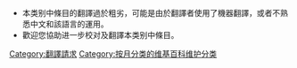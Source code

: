 {{Parent monthly clean up category|Rough translation||Roughtranslation||粗劣翻译}}
{{Backlog|100}}

* 本类别中條目的翻譯過於粗劣，可能是由於翻譯者使用了機器翻譯，或者不熟悉中文和該語言的運用。
* 歡迎您協助进一步校对及翻譯本类别中條目。

[[Category:翻譯請求|Category:翻譯請求]]
[[Category:按月分类的维基百科维护分类|Category:按月分类的维基百科维护分类]]